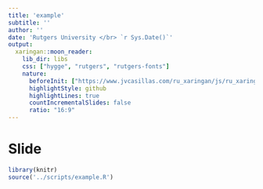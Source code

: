 ```yaml
---
title: 'example'
subtitle: ''
author: ''
date: 'Rutgers University </br> `r Sys.Date()`'
output: 
  xaringan::moon_reader:
    lib_dir: libs
    css: ["hygge", "rutgers", "rutgers-fonts"]
    nature:
      beforeInit: ["https://www.jvcasillas.com/ru_xaringan/js/ru_xaringan.js"]
      highlightStyle: github
      highlightLines: true
      countIncrementalSlides: false
      ratio: "16:9"
---
```


# Slide

```r
library(knitr)
source('../scripts/example.R')
```

```r
```
